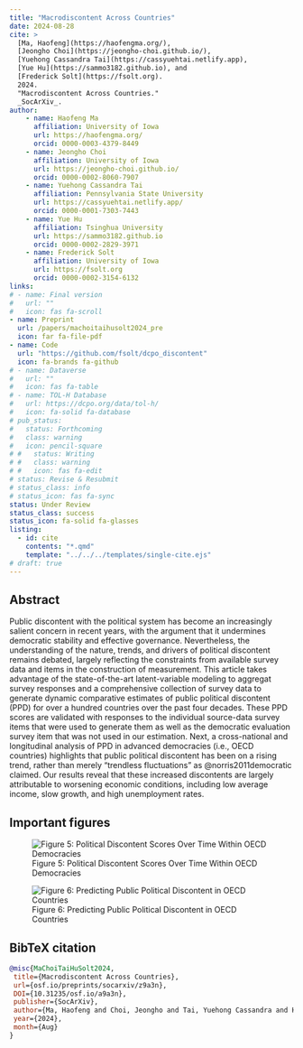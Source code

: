 ```yaml
---
title: "Macrodiscontent Across Countries"
date: 2024-08-28
cite: >
  [Ma, Haofeng](https://haofengma.org/),
  [Jeongho Choi](https://jeongho-choi.github.io/),
  [Yuehong Cassandra Tai](https://cassyuehtai.netlify.app), 
  [Yue Hu](https://sammo3182.github.io), and
  [Frederick Solt](https://fsolt.org). 
  2024.
  "Macrodiscontent Across Countries."
  _SocArXiv_.
author:
    - name: Haofeng Ma
      affiliation: University of Iowa
      url: https://haofengma.org/
      orcid: 0000-0003-4379-8449
    - name: Jeongho Choi
      affiliation: University of Iowa
      url: https://jeongho-choi.github.io/
      orcid: 0000-0002-8060-7907
    - name: Yuehong Cassandra Tai
      affiliation: Pennsylvania State University
      url: https://cassyuehtai.netlify.app/
      orcid: 0000-0001-7303-7443
    - name: Yue Hu
      affiliation: Tsinghua University
      url: https://sammo3182.github.io
      orcid: 0000-0002-2829-3971
    - name: Frederick Solt
      affiliation: University of Iowa
      url: https://fsolt.org
      orcid: 0000-0002-3154-6132
links:
# - name: Final version
#   url: ""
#   icon: fas fa-scroll
- name: Preprint
  url: /papers/machoitaihusolt2024_pre
  icon: far fa-file-pdf
- name: Code
  url: "https://github.com/fsolt/dcpo_discontent"
  icon: fa-brands fa-github
# - name: Dataverse
#   url: ""
#   icon: fas fa-table
# - name: TOL-H Database
#   url: https://dcpo.org/data/tol-h/
#   icon: fa-solid fa-database
# pub_status:
#   status: Forthcoming
#   class: warning
#   icon: pencil-square
# #   status: Writing
# #   class: warning
# #   icon: fas fa-edit
# status: Revise & Resubmit
# status_class: info
# status_icon: fas fa-sync
status: Under Review
status_class: success
status_icon: fa-solid fa-glasses
listing:
  - id: cite
    contents: "*.qmd"
    template: "../../../templates/single-cite.ejs"
# draft: true
---
```


:::{#cite}
:::


## Abstract

Public discontent with the political system has become an increasingly salient concern in recent years, with the argument that it undermines democratic stability and effective governance. Nevertheless, the understanding of the nature, trends, and drivers of political discontent remains debated, largely reflecting the constraints from available survey data and items in the construction of measurement. This article takes advantage of the state-of-the-art latent-variable modeling to aggregat survey responses and a comprehensive collection of survey data to generate dynamic comparative estimates of public political discontent (PPD) for over a hundred countries over the past four decades. These PPD scores are validated with responses to the individual source-data survey items that were used to generate them as well as the democratic evaluation survey item that was not used in our estimation. Next, a cross-national and longitudinal analysis of PPD in advanced democracies (i.e., OECD countries) highlights that public political discontent has been on a rising trend, rather than merely “trendless fluctuations” as @norris2011democratic claimed. Our results reveal that these increased discontents are largely attributable to worsening economic conditions, including low average income, slow growth, and high unemployment rates.

## Important figures

![Figure 5: Political Discontent Scores Over Time Within OECD Democracies](discontent_fig5.png)

![Figure 6: Predicting Public Political Discontent in OECD Countries](discontent_fig6.png)

## BibTeX citation

```bibtex
@misc{MaChoiTaiHuSolt2024,
 title={Macrodiscontent Across Countries},
 url={osf.io/preprints/socarxiv/z9a3n},
 DOI={10.31235/osf.io/a9a3n},
 publisher={SocArXiv},
 author={Ma, Haofeng and Choi, Jeongho and Tai, Yuehong Cassandra and Hu, Yue and Solt, Frederick},
 year={2024},
 month={Aug}
}
```
